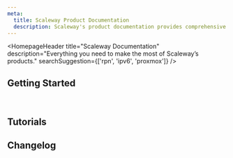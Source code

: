 ```yaml
---
meta:
  title: Scaleway Product Documentation
  description: Scaleway's product documentation provides comprehensive guides, tutorials, API references, and troubleshooting tips for managing cloud services.
---
```


<HomepageHeader
    title="Scaleway Documentation"
    description="Everything you need to make the most of Scaleway’s products."
    searchSuggestion={['rpn', 'ipv6', 'proxmox']}
/>

## Getting Started

<Grid>
    <SummaryCard
        title="Quickstart"
        icon="rocket"
        description="Learn how to create, set up and use a Scaleway account in a few steps."
        label="View Quickstart"
        url="/console/account/quickstart/"
    />
    <SummaryCard
        title="Concepts"
        icon="info"
        description="Core concepts that give you a better understanding of Scaleway."
        label="View Concepts"
        url="/console/account/concepts/"
    />
    <SummaryCard
        title="How-tos"
        icon="help-circle-outline"
        description="Check our guides to creating, setting up and managing your Scaleway account."
        label="View How-tos"
        url="/console/account/how-to/"
    />
    <SummaryCard
        title="Additional content"
        icon="book-open-outline"
        description="Guides to understanding Scaleway quotas, product availability, and network."
        label="View Additional Content"
        url="/console/account/reference-content/"
    />
</Grid>

<br />

<ClickableBanner
    productLogo="cli"
    title="API Documentation"
    description="Discover our API and DevTools and check out integration tools for Scaleway products."
    url="https://www.scaleway.com/en/developers/"
    label="Go to API Documentation"
/>

## Tutorials

<Grid>
    <DefaultCard
        title="Deploying WordPress with LEMP on Ubuntu Bionic Beaver"
        url="/tutorials/wordpress-lemp-stack/"
        label="Read more"
    />
    <DefaultCard
        title="Deploying WordPress on Ubuntu Jammy Jellyfish (22.04 LTS) using LEMP"
        url="/tutorials/wordpress-lemp-stack-ubuntu-jammy-jellyfish-22-04/"
        label="Read more"
    />
    <DefaultCard
        title="Monitoring Instances with Zabbix on Ubuntu Jammy Jellyfish (22.04 LTS)"
        url="/tutorials/zabbix-monitoring/"
        label="Read more"
    />
    <DefaultCard
        title="Deploying a Zulip server"
        url="/tutorials/zulip/"
        label="Read more"
    />
</Grid>

## Changelog

<ChangelogList
    numberOfChanges={3}
/>
